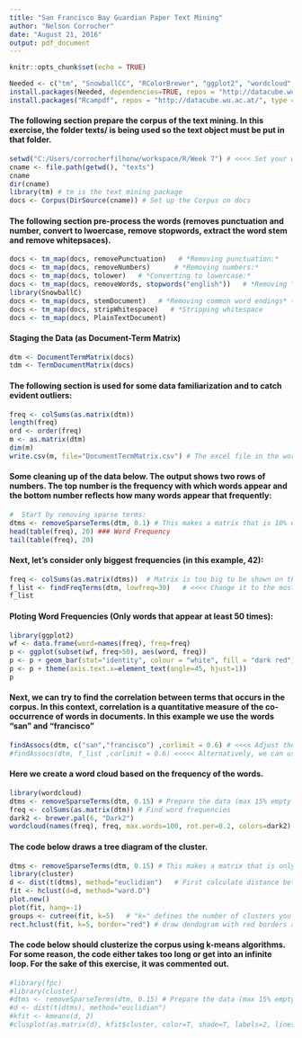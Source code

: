 ---
title: "San Francisco Bay Guardian Paper Text Mining"
author: "Nelson Corrocher"
date: "August 21, 2016"
output: pdf_document
---

```{r setup, include=FALSE}
knitr::opts_chunk$set(echo = TRUE)
```

<!-- This section install the required packages -->
```{r needed_packages, echo = FALSE, include = FALSE}
Needed <- c("tm", "SnowballCC", "RColorBrewer", "ggplot2", "wordcloud", "biclust", "cluster", "igraph", "fpc") 
install.packages(Needed, dependencies=TRUE, repos = "http://datacube.wu.ac.at/")   
install.packages("Rcampdf", repos = "http://datacube.wu.ac.at/", type = "source") 
```

#### The following section prepare the corpus of the text mining. In this exercise, the folder texts/ is being used so the text object must be put in that folder.
```{r prep_env, echo = FALSE}
setwd("C:/Users/corrocherfilhonw/workspace/R/Week 7") # <<<< Set your working environment here
cname <- file.path(getwd(), "texts")
cname
dir(cname)
library(tm) # tm is the text mining package
docs <- Corpus(DirSource(cname)) # Set up the Corpus on docs
```

#### The following section pre-process the words (removes punctuation and number, convert to lwoercase, remove stopwords, extract the word stem and remove whitepsaces).
```{r text_pproc}
docs <- tm_map(docs, removePunctuation)   # *Removing punctuation:*    
docs <- tm_map(docs, removeNumbers)      # *Removing numbers:*    
docs <- tm_map(docs, tolower)   # *Converting to lowercase:*    
docs <- tm_map(docs, removeWords, stopwords("english"))   # *Removing "stopwords" 
library(SnowballC)   
docs <- tm_map(docs, stemDocument)   # *Removing common word endings* (e.g., "ing", "es")   
docs <- tm_map(docs, stripWhitespace)   # *Stripping whitespace   
docs <- tm_map(docs, PlainTextDocument)
```

#### Staging the Data (as Document-Term Matrix)
```{r staging}
dtm <- DocumentTermMatrix(docs) 
tdm <- TermDocumentMatrix(docs)
```

#### The following section is used for some data familiarization and to catch evident outliers:
```{r explor}
freq <- colSums(as.matrix(dtm))   
length(freq)   
ord <- order(freq)   
m <- as.matrix(dtm)   
dim(m)   
write.csv(m, file="DocumentTermMatrix.csv") # The excel file in the working directory now holds word counting
```

#### Some cleaning up of the data below. The output shows two rows of numbers. The top number is the frequency with which words appear and the bottom number reflects how many words appear that frequently:
```{r clean}
#  Start by removing sparse terms:   
dtms <- removeSparseTerms(dtm, 0.1) # This makes a matrix that is 10% empty space, maximum.   
head(table(freq), 20) ### Word Frequency 
tail(table(freq), 20)
```

#### Next, let's consider only biggest frequencies (in this example, 42):
```{r top_freq}
freq <- colSums(as.matrix(dtms))  # Matrix is too big to be shown on this document
f_list <- findFreqTerms(dtm, lowfreq=30)   # <<<< Change it to the most appropriate for the data
f_list
```

#### Ploting Word Frequencies (Only words that appear at least 50 times):
```{r plot, echo = FALSE}
library(ggplot2)   
wf <- data.frame(word=names(freq), freq=freq)   
p <- ggplot(subset(wf, freq>50), aes(word, freq))    
p <- p + geom_bar(stat="identity", colour = "white", fill = "dark red")   
p <- p + theme(axis.text.x=element_text(angle=45, hjust=1))   
p
```

#### Next, we can try to find the correlation between terms that occurs in the corpus. In this context, correlation is a quantitative measure of the co-occurrence of words in documents. In this example we use the words "san" and "francisco"
```{r correl_test}
findAssocs(dtm, c("san","francisco") ,corlimit = 0.6) # <<<< Adjust the corlimit to the desired correlation level.Obs: Since there is only one document, nothing will be shown.
#findAssocs(dtm, f_list ,corlimit = 0.6) <<<<< Alternatively, we can use the list of words that had frequencies greater than 30, which were put in the F_LIST variable
```

#### Here we create a word cloud based on the frequency of the words. 
```{r clouds, echo = FALSE}
library(wordcloud)   
dtms <- removeSparseTerms(dtm, 0.15) # Prepare the data (max 15% empty space)   
freq <- colSums(as.matrix(dtm)) # Find word frequencies   
dark2 <- brewer.pal(6, "Dark2")   
wordcloud(names(freq), freq, max.words=100, rot.per=0.2, colors=dark2)    
```

#### The code below draws a tree diagram of the cluster. 
```{r clust_eucl}
dtms <- removeSparseTerms(dtm, 0.15) # This makes a matrix that is only 15% empty space.
library(cluster)   
d <- dist(t(dtms), method="euclidian")   # First calculate distance between words
fit <- hclust(d=d, method="ward.D")   
plot.new()
plot(fit, hang=-1)
groups <- cutree(fit, k=5)   # "k=" defines the number of clusters you are using   
rect.hclust(fit, k=5, border="red") # draw dendogram with red borders around the 5 clusters   
```

#### The code below should clusterize the corpus using k-means algorithms. For some reason, the code either takes too long or get into an infinite loop. For the sake of this exercise, it was commented out.
```{r k-means}
#library(fpc)   
#library(cluster)  
#dtms <- removeSparseTerms(dtm, 0.15) # Prepare the data (max 15% empty space)   
#d <- dist(t(dtms), method="euclidian")   
#kfit <- kmeans(d, 2)   
#clusplot(as.matrix(d), kfit$cluster, color=T, shade=T, labels=2, lines=0)
```